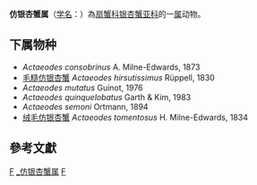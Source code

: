 {{Automatic taxobox
| taxon = Actaeodes 
| authority = Dana, 1851
| image = Actaeodes tomentosus.jpg
| image_caption = 绒毛仿银杏蟹
}}
'''仿银杏蟹属'''（[[学名|学名]]：{{lang|la|''Actaeodes''}}）為[[扇蟹科|扇蟹科]][[银杏蟹亚科|银杏蟹亚科]]的一[[属|属]]动物。

==下属物种==
* ''Actaeodes consobrinus'' A. Milne-Edwards, 1873
* [[毛糙仿银杏蟹|毛糙仿银杏蟹]] ''Actaeodes hirsutissimus'' Rüppell, 1830
* ''Actaeodes mutatus'' Guinot, 1976
* ''Actaeodes quinquelobatus'' Garth & Kim, 1983
* ''Actaeodes semoni'' Ortmann, 1894
* [[绒毛仿银杏蟹|绒毛仿银杏蟹]] ''Actaeodes tomentosus'' H. Milne-Edwards, 1834

==參考文獻==
{{reflist}}

{{taxonbar}}

[[Category:_扇蟹科|F]]
[[Category:_仿银杏蟹属|]]
[[Category:1851年描述的分类群|F]]